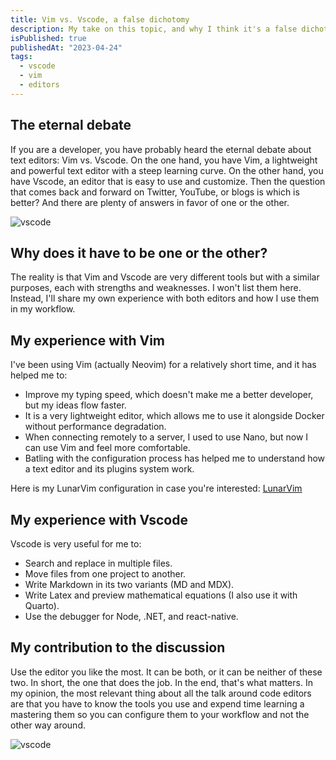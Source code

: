 ```yaml
---
title: Vim vs. Vscode, a false dichotomy
description: My take on this topic, and why I think it's a false dichotomy. I use both, and I think they're both great tools.
isPublished: true
publishedAt: "2023-04-24"
tags:
  - vscode
  - vim
  - editors
---
```


## The eternal debate

If you are a developer, you have probably heard the eternal debate about text editors: Vim vs.
Vscode. On the one hand, you have Vim, a lightweight and powerful text editor with a steep learning curve.
On the other hand, you have Vscode, an editor that is easy to use and customize.
Then the question that comes back and forward on Twitter, YouTube, or blogs is which is better?
And there are plenty of answers in favor of one or the other.

![vscode](/images/blogs/vscode.svg)

## Why does it have to be one or the other?

The reality is that Vim and Vscode are very different tools but with a similar purposes, each with strengths and weaknesses.
I won't list them here. Instead, I'll share my own experience with both editors and
how I use them in my workflow.

## My experience with Vim

I've been using Vim (actually Neovim) for a relatively short time, and it has helped me to:

- Improve my typing speed, which doesn't make me a better developer, but my ideas flow faster.
- It is a very lightweight editor, which allows me to use it alongside Docker without performance degradation.
- When connecting remotely to a server, I used to use Nano, but now I can use Vim and feel more comfortable.
- Batling with the configuration process has helped me to understand how a text editor and its plugins system work.

Here is my LunarVim configuration in case you're interested: [LunarVim](https://github.com/jsantanders/lvim.config)

## My experience with Vscode

Vscode is very useful for me to:

- Search and replace in multiple files.
- Move files from one project to another.
- Write Markdown in its two variants (MD and MDX).
- Write Latex and preview mathematical equations (I also use it with Quarto).
- Use the debugger for Node, .NET, and react-native.

## My contribution to the discussion

Use the editor you like the most. It can be both, or it can be neither of these two. In short, the one that does the job.
In the end, that's what matters. In my opinion, the most relevant thing about all the talk around
code editors are that you have to know the tools you use and expend time learning a mastering them so you can configure
them to your workflow and not the other way around.

![vscode](/images/blogs/both-is-good.gif)
